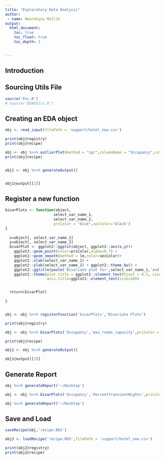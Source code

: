 ```yaml
---
title: "Exploratory Data Analysis"
author: 
 - name: Neeratyoy Mallik
output: 
  html_document:
    toc: true
    toc_float: true
    toc_depth: 2
    

---
```



## Introduction




## Sourcing Utils File

```r
source('Poc.R')
# source('EDAUtils.R')
```


## Creating an EDA object

```r

obj <- read_input(filePath = 'support/hotel_new.csv') 

print(obj@registry)
print(obj@recipe)

obj <- obj %>>% outlierPlot(method = "iqr",columnName = "Occupancy",cutoffValue = 0.01,priColor = "blue",optionalPlots = 0) %>>% univarCatDistPlots(uniCol = "building_type",priColor = "blue",optionalPlots = 0) 
print(obj@recipe)


obj1 <- obj %>>% generateOutput()


obj1@output[[2]]

```


## Register a new function

```r

bivarPlots <- function(object,
                      select_var_name_1,
                      select_var_name_2,
                      priColor = "blue",secColor='black')
{
  
  x=object[, select_var_name_1]
  y=object[, select_var_name_2]
  bivarPlot <- ggplot2::ggplot(object, ggplot2::aes(x,y))+
    ggplot2::geom_point(color=priColor,alpha=0.7) +
    ggplot2::geom_smooth(method = lm,color=secColor)+
    ggplot2::xlab(select_var_name_1) +
    ggplot2::ylab(select_var_name_2) + ggplot2::theme_bw() +
    ggplot2::ggtitle(paste('Bivariate plot for',select_var_name_1,'and',select_var_name_2,sep=' '))+
    ggplot2::theme(plot.title = ggplot2::element_text(hjust = 0.5, size = 10),axis.text = ggplot2::element_text(size=10),
                   axis.title=ggplot2::element_text(size=10))


  return(bivarPlot)
  
}


obj <- obj %>>% registerFunction('bivarPlots',"Bivariate Plots")

print(obj@registry)

obj <- obj %>>% bivarPlots('Occupancy','max_rooms_capacity',priColor = "blue","black")

print(obj@recipe)

obj1 <- obj %>>% generateOutput()

obj1@output[[3]]

```


## Generate Report

```r

obj %>>% generateReport('~/Desktop')

obj <- obj %>>% bivarPlots('Occupancy','PercentTransientNights',priColor = "blue","black")

obj %>>% generateReport('~/Desktop')

```


## Save and Load

```r

saveRecipe(obj,'recipe.RDS')

obj2 <- loadRecipe('recipe.RDS',filePath = 'support/hotel_new.csv') 

print(obj2@registry)
print(obj2@recipe)


```
